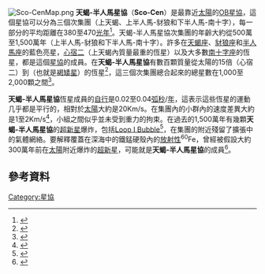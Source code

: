 [[File:Sco-CenMap.png|thumb]]
'''天蝎-半人馬星協'''（'''Sco-Cen'''）是最靠近[[太陽|太陽]]的[[OB星協|OB星協]]，這個星協可以分為三個次集團（上天蝎、上半人馬-豺狼和下半人馬-南十字），每一部分的平均距離在380至470[[光年|光年]]<ref>{{cite journal|title=A Hipparcos Census of Nearby OB Associations|author=de Zeeuw, P.T., Hoogerwerf, R., de Bruijne, J.H.J., Brown, A.G.A., & Blaauw, A.|year=1999|journal=Astronomical Journal|volume=117|pages=354-399|url=http://adsabs.harvard.edu/cgi-bin/nph-bib_query?bibcode=1999AJ....117..354D&db_key=AST&data_type=HTML&format=&high=451740036526807|access-date=2016-02-13|archive-date=2017-10-16|archive-url=https://web.archive.org/web/20171016230032/http://adsabs.harvard.edu/cgi-bin/nph-bib_query?bibcode=1999AJ....117..354D&db_key=AST&data_type=HTML&format=&high=451740036526807|dead-url=no}}</ref>。天蝎-半人馬星協次集團的年齡大約從500萬至1,500萬年（上半人馬-豺狼和下半人馬-南十字）。許多在[[天蝎座|天蝎座]]、[[豺狼座|豺狼座]]和[[半人馬座|半人馬座]]的藍色亮星，[[心宿二|心宿二]]（上天蝎內質量最重的恆星）以及大多數[[南十字座|南十字座]]的恆星，都是這個[[星協|星協]]的成員。在'''天蝎-半人馬星協'''有數百顆質量從太陽的15倍（心宿二）到{{link-en|氫融合極限|Hydrogen-burning limit}}（也就是[[褐矮星|褐矮星]]）的恆星<ref>{{cite journal|title=Exploring the Full Stellar Population of the Upper Scorpius OB Association|author=Preibisch, T., et al.|journal=Astronomical Journal|volume=124|pages=404-416|url=http://adsabs.harvard.edu/cgi-bin/nph-bib_query?bibcode=2002AJ....124..404P&db_key=AST&data_type=HTML&format=&high=451740036524099|access-date=2016-02-13|archive-date=2017-10-16|archive-url=https://web.archive.org/web/20171016224127/http://adsabs.harvard.edu/cgi-bin/nph-bib_query?bibcode=2002AJ....124..404P&db_key=AST&data_type=HTML&format=&high=451740036524099|dead-url=no}}</ref>，這三個次集團總合起來的總星數在1,000至2,000顆之間<ref>{{cite journal|url=http://adsabs.harvard.edu/cgi-bin/nph-bib_query?bibcode=2002AJ....124.1670M&db_key=AST&data_type=HTML&format=&high=451740036525142|author=Mamajek, E.E., Meyer, M.R., & Liebert, J.|year=2002|journal=Astronomical Journal|volume=124|pages=1670-1694|title=Post-T Tauri Stars in the Nearest OB Association|access-date=2016-02-13|archive-date=2017-10-16|archive-url=https://web.archive.org/web/20171016224133/http://adsabs.harvard.edu/cgi-bin/nph-bib_query?bibcode=2002AJ....124.1670M&db_key=AST&data_type=HTML&format=&high=451740036525142|dead-url=no}}</ref>。

'''天蝎-半人馬星協'''恆星成員的[[自行|自行]]是0.02至0.04[[弧秒|弧秒]]/[[年|年]]，這表示這些恆星的運動几乎都是平行的，相對於[[太陽|太陽]]大約是20Km/s。在集團內的小群內的速度差異大約是1至2Km/s<ref>{{cite journal| title=Astrometric radial velocities. III. Hipparcos measurements of nearby star clusters and associations|author=Madsen, S., et al.|year=2002 |journal=Astronomy & Astrophysics|volume=381|pages=446-463|url=http://adsabs.harvard.edu/cgi-bin/nph-bib_query?bibcode=2002A%26A...381..446M&db_key=AST&data_type=HTML&format=&high=451740036522959}}</ref>，小組之間似乎並未受到重力的拘束。在過去的1,500萬年有幾顆'''天蝎-半人馬星協'''的[[超新星|超新星]]爆炸，包括[[本星系泡|Loop I Bubble]]<ref>{{cite journal| year=1992| url=http://adsabs.harvard.edu/cgi-bin/nph-bib_query?bibcode=1992A%26A...262..258D&db_key=AST&data_type=HTML&format=&high=451740036521723
|author=de Geus, E.J.| title=Interaction of Stars and Interstellar Matter in Scorpio Centaurus| journal=Astronomy & Astrophysics|volume=262|pages=258-270}}</ref>，在集團的附近殘留了擴張中的氣體網絡。要解釋覆蓋在深海中的鐵錳硬殼內的[[放射性|放射性]]<sup>60</sup>Fe，曾經被假設大約300萬年前在[[太陽|太陽]]附近爆炸的[[超新星|超新星]]，可能就是'''天蝎-半人馬星協'''的成員<ref>{{cite journal| year=2005
|url=http://adsabs.harvard.edu/cgi-bin/nph-bib_query?bibcode=2005ApJ...621..902F&db_key=AST&data_type=HTML&format=&high=451740036519929| author=Fields, B.D., Hochmuth, K.A., & Ellis, J.| title=Deep-Ocean Crusts as Telescopes: Using Live Radioisotopes to Probe Supernova Nucleosynthesis| journal=Astrophys. J.| volume=621| pages=902-907}}</ref>。

== 參考資料 ==
<div class="references-small">
<references/>
</div>

[[Category:星協|Category:星協]]